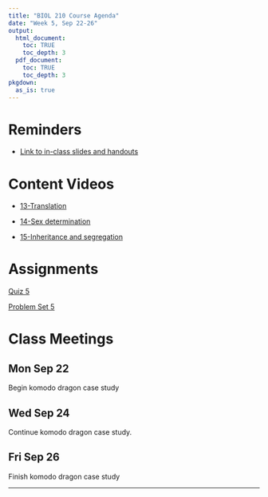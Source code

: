 ```yaml
---
title: "BIOL 210 Course Agenda"
date: "Week 5, Sep 22-26"
output: 
  html_document:
    toc: TRUE
    toc_depth: 3
  pdf_document:
    toc: TRUE
    toc_depth: 3
pkgdown:
  as_is: true
---
```

# Reminders

* [Link to in-class slides and handouts](https://drive.google.com/drive/folders/17Fm-yEXqtlvGJfFaw6WqywIScW_eZ8m_?usp=drive_link)


# Content Videos

* [13-Translation](https://drive.google.com/drive/folders/1hyYSfkHkknSoSUFWH4iqG9serdbD50Oa?usp=drive_link)

* [14-Sex determination](https://drive.google.com/drive/folders/1uVKTC91fryAIm7Ld6JkkZ1HPFjADLPUb?usp=drive_link)

* [15-Inheritance and segregation](https://drive.google.com/drive/folders/1xmfRRvcePwiF_VICihGg9sl-EO98Pp5c?usp=drive_link)

# Assignments

[Quiz 5](https://docs.google.com/forms/d/e/1FAIpQLSeDuXksXt8wSRQ0nKPyrW4tMbE9hry2FbhNveSg0Ik3Afh5UA/viewform?usp=sf_link)

[Problem Set 5](ps5.html)

# Class Meetings

## Mon Sep 22

Begin komodo dragon case study

## Wed Sep 24

Continue komodo dragon case study.

## Fri Sep 26

Finish komodo dragon case study
<br>

------------------------------------------------------------------------
